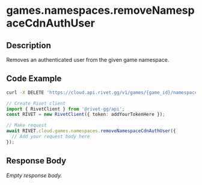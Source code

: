 
# games.namespaces.removeNamespaceCdnAuthUser

## Description

Removes an authenticated user from the given game namespace.


## Code Example

<CodeGroup title='Request' tag='DELETE' label='https://cloud.api.rivet.gg/v1/games/{game_id}/namespaces/{namespace_id}/auth-user/{user}'>

```bash {{ title: 'cURL' }}
curl -X DELETE 'https://cloud.api.rivet.gg/v1/games/{game_id}/namespaces/{namespace_id}/auth-user/{user}'
```

```ts
// Create Rivet client
import { RivetClient } from '@rivet-gg/api';
const RIVET = new RivetClient({ token: addYourTokenHere });

// Make request
await RIVET.cloud.games.namespaces.removeNamespaceCdnAuthUser({
  // Add your request body here
});
```

</CodeGroup>


## Response Body

_Empty response body._

